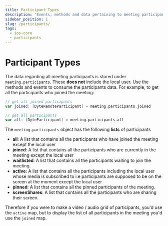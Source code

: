 ```yaml
---
title: Participant Types
description: 'Events, methods and data pertaining to meeting participants.'
sidebar_position: 1
slug: /participants/
tags:
  - ios-core
  - participants
---
```


# Participant Types

The data regarding all meeting participants is stored under `meeting.participants`. These **does not** include the local user. Use the methods and events to consume the participants data. For example, to get all the participants who joined the meeting:

```swift
// get all joined participants
var joined: [DyteRemoteParticipant] = meeting.participants.joined

// get all participants
var all: [DyteParticipant] = meeting.participants.all
```

The `meeting.participants` object has the following **lists** of participants

- **all**: A list that contains all the participants who have joined the meeting except the local user
- **joined**: A list that contains all the participants who are currently in the meeting
  except the local user
- **waitlisted**: A list that contains all the participants waiting to join the
  meeting.
- **active**: A list that contains all the participants including the local user whose media is subscribed to i.e
  participants are supposed to be on the screen at the moment except the local user
- **pinned**: A list that contains all the pinned participants of the meeting.
- **screenShares**: A list that contains all the participants who are sharing their screen.

Therefore if you were to make a video / audio grid of participants, you'd use the `active` map, but to display the list of all participants in the meeting you'd use the `joined` map.

<head>
  <title>iOS Core Participants</title>
</head>
